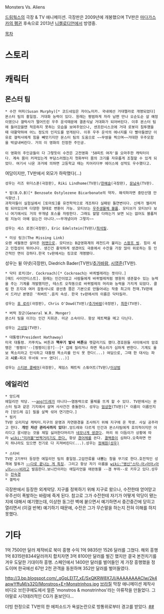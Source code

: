 Monsters Vs. Aliens

[[드림웍스]]의 극장 & TV 애니메이션. 극장판은 2009년에 개봉했으며 TV판은 [[마다가스카의 펭귄]] 후속으로 2013년 [[니켈로디언]]에서 방영중.

[[목차]]
= 스토리 =
= 캐릭터 =
== 몬스터 팀 ==
 * 수잔 머피(Susan Murphy)[* 코드네임은 자이노미카. 국내에선 거대렐라로 개명되었다]
 몬스터 팀의 홍일점. 거대화 능력이 있다. 원래는 평범하게 자라 남편 만나 오순도순 살 예정이였으나 갤럭사가 떨어뜨린 우주 운석때문에 결혼식날 거대화가 되어버린다. 이후 몬스터 팀에 들어갔을땐 적응하지 못하는 모습을 보여주었으나, 샌프란시스코에 거대 로봇이 침투했을때 대활약하여 어느 정도의 인지도를 얻게된다. 이후 우주 운석의 에너지를 다 빨아들였단 이유로 갤럭사에게 힘을 빼앗기지만 몬스터 팀의 도움으로 ~~무쌍을 찍으며~~거대한 우주모함을 박살내버린다. 거의 이 영화의 진정한 주인공. 
 
 이 영화의 주인공들이 다 그렇듯이 수잔은 고전영화 '50피트 여자'을 오마주한 캐릭터이다. 계속 몸이 커져있는게 부담스러웠는지 첫화부터 몸의 크기를 자유롭게 조절할 수 있게 되었다. 여기서 나온 과거에 의하면 고등학교 때는 치어리더부 에이스에 성적도 우수했다고. 

여담이지만, TV판에서 외모가 하락했다(...)

 성우는 리즈 위더스푼(극장판), Riki Lindhome(TV판)/[[한예슬]](극장판), [[문남숙]](TV판).

 * 밥(B.O.B)[* Benzoate Ostylezene Bicarbonate의 약자. 해석하자면 중탄산염 안식향산.]
 과학자들이 실험실에서 [토마토]를 유전학적으로 개조하다 실패된 돌연변이다. 신체가 젤리처럼 되어있으며 다양한 형태로 변환이 가능. 모티브는 [[우주생물체 블롭]]. 모티브가 모티브다 보니 여기에서도 거의 무개념 포스를 자랑한다. 그래도 할말 다하는거 보면 뇌는 없어도 블롭처럼 지능이 아예 없는건 아니다.~~무개념이라 그렇지~~

 성우는 세스 로겐(극장판), Eric Edelstein(TV판)/[[최석필]].

 * 미싱 링크(The Missing Link)
 오랜 세월동안 살아온 [[머맨]]으로. 모티브는 B급영화계의 레전드라 불리는 [[스왐프 씽]]. 힘이 세고 민첩성이 뛰어나다. 생긴건 흉악하게 생겼어도 극중에서 수잔을 가장 많이 위로하는 등 인간적인 면이 강하다.한국 tv판에서는 킹코로 개명됐다. 

성우는 윌 아넷(극장판), Diedrich Bader(TV판)/[[추가바람]], [[시영준]](TV판).


 * 닥터 로치(Dr. Cockroach)[* Cockroach는 바퀴벌레라는 뜻이다.]
 [매드 사이언티스트]. 원래는 인간이었고 사람들에게 바퀴벌레처럼 영원히 생존할수 있는 능력을 주는 기계를 개발했지만, 테스트 오작동으로 바퀴벌레의 머리와 능력을 가지게 되었다. 클립 한 조각과 여러 잡동사니로 광선총 쯤은 기본으로 만들어내는 작중 최고의 천재.TV판에서 드러난 본명은 '허버트'.음치 속성. 한국 tv판에서의 이름은 닥터킬라.

 성우는 [[휴 로리]](극장판), Chris O'Dowd(TV판)/[[추가바람]](극장판), [[최한]](TV판).

 * 버럭 장군(General W.R. Monger)
 몬스터 팀을 이끄는 인간 지휘관. 미군 소속이다. 항상 제트팩을 메고 다닌다.

 성우는 [[고성일]](TV판).

 * 대통령(President Hathaway)
 미국 대통령. 카푸치노 버튼과 '''핵무기 발사 버튼'''을 헷갈리기도 했다.경호원들 사이에서의 암호명은 '찡찡이'--[찡찡이|응?]--[* 겁에 질리거나 하면 목소리가 심하게 변한다. 기계도 울보 목소리라고 인식하고 대통령 목소리를 인식 못 한다(...) 여담으로, 그때 한 대사는 파괴 '''시로'''~파괴 무서워 ㅠㅠ 였다(...)]

 성우는 [[스티븐 콜베어]](극장판), 제임스 패트릭 스튜어트(TV판)/[[이상범]]
== 에일리언 == 
 * 앙드레
 에일리언 악당. ~~[[ang?]]드레가 아니다~~염동력으로 물체를 뜨게 할 수 있다. TV판에서는 몬스터 팀과 같은 기지에서 살며 사사건건 충돌한다. 성우는 [[엄상현]](TV판)[* 이름이 이름인지라 [앙드레 김] 필을 살짝 섞어 연기한다.]
 * 핑키
 TV판 오리지널 캐릭터.지구의 문명과 자연환경을 조사하기 위해 지구에 온 학생. 사실 공주라고 한다. '''개인 자산 관리사까지 있다!'''.앙드레와 다르게 인간과 몬스터팀에게 호의적이지만 어리다고 괄시받는 것을 제일 싫어한다머리가 [[마인크래프트|네모나게 생겼다]]. 머리 위 더듬이가 상황에 따라 [[wiki:"미러볼"반짝거리기도 한다.]] 항상 [[경어체]]를 쓴다. [[결벽증]]이 심하다.오죽하면 먼지 하나라도 있으면 전기로 다 지져버린다(...).성우는 [[정혜원(성우)]]
 
 * 스타비
 TV판 2기부터 등장한 에일리언 팀의 홍일점.고압전류를 내뿜는 창을 무기로 한다.호전적인 성격에 말투가 [[다나까체|~~다로 끝나는 게 특징]]. 그리고 항상 자기 이름을 [[wiki:"병신"스타-아↗아아↗아↘아↗~~~비]]라고 발음한다.보니칸이라는 에일리언을 애완동물 --겸 부하--로 키우고 있다.성우는 [[전숙경]]
 * 겔럭사
극장판에서 등장한 외계악당. 지구를 정복하기 위해 지구로 왔으나, 수잔한태 얻어맏고 우주선이 폭발하는 바람에 죽게 된다.
참고로 그가 수잔한테 자기가 어떻게 악당이 됐는지에 대해서 예기했는데, 이상한 동그란 벽에 붇으면서 예기하면서 중간중간에 닫히고 
열리면서 (이걸 반복) 예기하기 때문에, 수잔은 그가 무슨말을 하는지 전혀 이해를 하지 못했다.

 
= 기타 =
1억 7500만 달러 제작비로 북미 흥행 수익 1억 9835만 1526 달러를 그쳤다. 해외 흥행 1억 8315만8344달러까지 합치자면 3억 8100만 달러를 벌긴 했지만 결국 본전치기를 겨우 도달한 기대이하 흥행. 스페인에서 1400만 달러를 벌어들인 게 가장 흥행했을 정도이며 한국에선 67만 2천 관객을 동원하며 352만 달러를 벌어들였다.

http://3.bp.blogspot.com/_qGpLEIT7_xE/SxQKRW8X7JI/AAAAAAAAClw/2k4apwYffuM/s320/Monstros+E+Monstrinhos.jpg
[[브라질]] 막장 애니메이션 제작사 비디오 브린쿠에도에서 얼른 'monstros & monstrinhos'라는 아류작을 만들었다. 그야말로 시각테러적인 CG가 돋보인다...

더빙 한정으로 TV판의 한 에피소드가 욕설논란으로 방통위로부터 경고를 받았다. [http://bbs2.ruliweb.daum.net/gaia/do/ruliweb/default/news/521/read?articleId=1339974&bbsId=G003&itemGroupId=28&pageIndex=1 ##]
